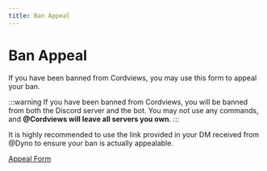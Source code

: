 ```yaml
---
title: Ban Appeal
---
```


# Ban Appeal

If you have been banned from Cordviews, you may use this form to appeal your ban.

:::warning
If you have been banned from Cordviews, you will be banned from both the Discord server and the bot. You may not use any commands, and **<a class="highlight">@Cordviews</a> will leave all servers you own**.
:::

It is highly recommended to use the link provided in your DM received from <a class="highlight">@Dyno</a> to ensure your ban is actually appealable.

<div><a class="button button--outline button--secondary button--lg" href="" target="_blank">Appeal Form</a></div>
